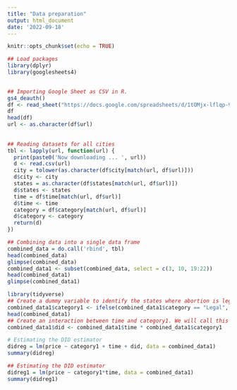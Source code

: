 ```yaml
---
title: "Data preparation"
output: html_document
date: '2022-09-18'
---
```


```r
knitr::opts_chunk$set(echo = TRUE)
```

```r
## Load packages
library(dplyr)
library(googlesheets4)

 
## Importing Google Sheet as CSV in R.
gs4_deauth()
df <- read_sheet("https://docs.google.com/spreadsheets/d/1tOMjx-lflqp-9XC1iGc9tdBIfK-nrOdlsLnFGgLFdVA/edit#gid=0")
df
head(df)
url <- as.character(df$url)
 
 
## Reading datasets for all cities
tbl <- lapply(url, function(url) {
  print(paste0('Now downloading ... ', url))
  d <- read.csv(url)
  city = tolower(as.character(df$city[match(url, df$url)]))
  d$city <- city
  states = as.character(df$states[match(url, df$url)])
  d$states <- states
  time = df$time[match(url, df$url)]
  d$time <- time
  category = df$category[match(url, df$url)]
  d$category <- category
  return(d)
})
```


```r
## Combining data into a single data frame
combined_data = do.call('rbind', tbl)
head(combined_data)
glimpse(combined_data)
combined_data1 <- subset(combined_data, select = c(3, 10, 19:22))
head(combined_data1)
glimpse(combined_data1)
```
```r
library(tidyverse)
## Create a dummy variable to identify the states where abortion is legal or not after overturning Roe v wade.  example lets assumed that countries with code 5,6, and 7 were treated (=1). states has the category "Legal" and "Gestational Limit" (abortion is banned after >= 15 weeks of pregnancy) are treated as "legal" (=0); states has the category "Banned" are treated as "banned"(=1) in our analysis. 
combined_data1$category1 <- ifelse(combined_data1$category == "Legal", 0, 1)
head(combined_data1)
## Create an interaction between time and category1. We will call this interaction 'did'
combined_data1$did <- combined_data1$time * combined_data1$category1
```

```r
# Estimating the DID estimator
didreg = lm(price ~ category1 + time + did, data = combined_data1)
summary(didreg)
```

```r
## Estimating the DID estimator
didreg1 = lm(price ~ category1*time, data = combined_data1)
summary(didreg1)
```




```r

```

```r


```


```r

```

